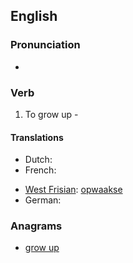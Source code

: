 ==English==

===Pronunciation===
* {{audio|en-us-upgrow.ogg|Audio (US)}}

===Verb===
{{en-verb|upgrows|upgrowing|upgrew|upgrown}}

# {{archaic}} To grow up - {{w|John Milton}}

====Translations====
{{trans-top|grow up}}
* Dutch: {{t+|nl|opgroeien}}
* French: {{t+|fr|grandir}}
{{trans-mid}}
* [[West Frisian]]: [[opwaakse]]
* German: {{t+|de|wachsen}}
{{trans-bottom}}

===Anagrams===
* [[grow up#English|grow up]]